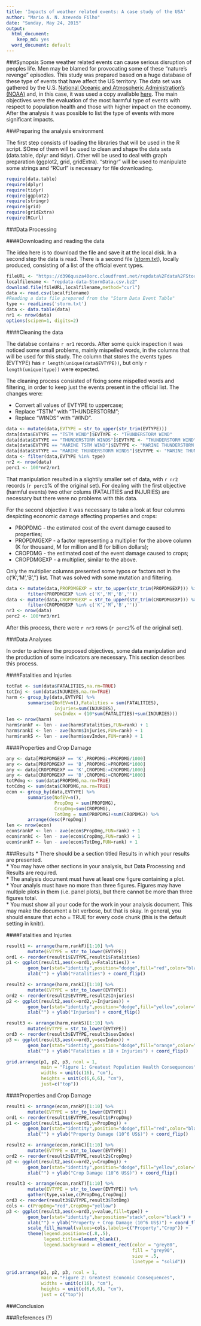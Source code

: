 ```yaml
---
title: 'Impacts of weather related events: A case study of the USA'
author: "Mario A. N. Azevedo Filho"
date: "Sunday, May 24, 2015"
output:
  html_document:
    keep_md: yes
  word_document: default
---
```


###Synopsis
Some weather related events can cause serious disruption of peoples life. Men may be blamed for provocating some of these "nature's revenge" episodies. This study was prepared based on a huge database of these type of events that have affect the US territory. The data set was gathered by the U.S. [National Oceanic and Atmospheric Administration's (NOAA)](http://www.noaa.gov/) and, in this case,  it was used a copy available [here](https://d396qusza40orc.cloudfront.net/repdata%2Fdata%2FStormData.csv.bz2). The main objectives were the evaluation of the most harmful type of events with respect to population health and those with higher impact on the economy. After the analysis it was possible to list the type of events with more significant impacts.

###Preparing the analysis environment

The first step consists of loading the libraries that will be used in the R script. SOme of them will be used to clean and shape the data sets (data.table, dplyr and tidyr). Other will be used to deal with graph preparation (ggplot2, grid, gridExtra). "stringr" will be used to manipulate some strings and "RCurl" is necessary for file downloading.


```r
require(data.table)
require(dplyr)
require(tidyr)
require(ggplot2)
require(stringr)
require(grid)
require(gridExtra)
require(RCurl)
```

###Data Processing

####Downloading and reading the data

The idea here is to download the file and save it at the local disk. In a second step the data is read. There is a second file ([storm.txt](https://github.com/manazevedof/RepData_PeerAssessment2/blob/master/storm.txt "storm.txt")), locally produced, consisting of a list of the official event types.

```r
fileURL <- "https://d396qusza40orc.cloudfront.net/repdata%2Fdata%2FStormData.csv.bz2"
localfilename <- "repdata-data-StormData.csv.bz2"
download.file(fileURL,localfilename,method="curl")
data <- read.csv(localfilename)
#Reading a data file prepared from the "Storm Data Event Table"
type <- readLines('storm.txt')
data <- data.table(data)
nr1 <- nrow(data)
options(scipen=1, digits=2)
```

####Cleaning the data

The databse contains `r nr1` records. After some quick inspection it was noticed some small problems, mainly mispelled words, in the columns that will be used for this study. The column that stores the events types (EVTYPE) has `r length(unique(data$EVTYPE))`, but only `r length(unique(type))` were expected.

The cleaning process consisted of fixing some mispelled words and filtering, in order to keep just the events present in the official list. The changes were:  

* Convert all values of EVTYPE to uppercase;  
* Replace "TSTM" with "THUNDERSTORM";  
* Replace "WINDS" with "WIND".  

```r
data <- mutate(data,EVTYPE = str_to_upper(str_trim(EVTYPE)))
data[data$EVTYPE == "TSTM WIND"]$EVTYPE <- "THUNDERSTORM WIND"
data[data$EVTYPE == "THUNDERSTORM WINDS"]$EVTYPE <- "THUNDERSTORM WIND"
data[data$EVTYPE == "MARINE TSTM WIND"]$EVTYPE <- "MARINE THUNDERSTORM WIND"
data[data$EVTYPE == "MARINE THUNDERSTORM WINDS"]$EVTYPE <- "MARINE THUNDERSTORM WIND"
data <- filter(data,EVTYPE %in% type)
nr2 <- nrow(data)
perc1 <- 100*nr2/nr1
```

That manipulation resulted in a slightily smaller set of data, with `r nr2` records (`r perc1`% of the original set). For dealing with the first objective (harmful events) two other colums (FATALITIES and INJURIES) are necessary but there were no problems with this data. 

For the second objective it was necessary to take a look at four columns despicting economic damage affecting properties and crops:

* PROPDMG - the estimated cost of the event damage caused to properties;  
* PROPDMGEXP - a factor representing a multiplier for the above column (K for thousand, M for million and B for billion dollars);  
* CROPDMG - the estimated cost of the event damage caused to crops;  
* CROPDMGEXP - a multiplier, similar to the above.  

Only the multiplier columns presented some typos or factors not in the c('K','M','B','') list. That was solved with some mutation and filtering.  

```r
data <- mutate(data,PROPDMGEXP = str_to_upper(str_trim(PROPDMGEXP))) %>% 
        filter(PROPDMGEXP %in% c('K','M','B','')) 
data <- mutate(data,CROPDMGEXP = str_to_upper(str_trim(CROPDMGEXP))) %>% 
        filter(CROPDMGEXP %in% c('K','M','B',''))
nr3 <- nrow(data)
perc2 <- 100*nr3/nr1
```

After this process, there were `r nr3` rows (`r perc2`% of the original set). 

###Data Analyses

In order to achieve the proposed objectives, some data manipulation and the production of some indicators are necessary. This section describes this process.

####Fatalities and Injuries

```r
totFat <- sum(data$FATALITIES,na.rm=TRUE)
totInj <- sum(data$INJURIES,na.rm=TRUE)
harm <- group_by(data,EVTYPE) %>% 
        summarise(NofEV=n(),Fatalities = sum(FATALITIES),
                  Injuries=sum(INJURIES),
                  sevIndex = (10*sum(FATALITIES)+sum(INJURIES))) 
len <- nrow(harm)
harm$rankF <- len - ave(harm$Fatalities,FUN=rank) + 1
harm$rankI <- len - ave(harm$Injuries,FUN=rank) + 1
harm$rankS <- len - ave(harm$sevIndex,FUN=rank) + 1
```

####Properties and Crop Damage

```r
any <- data[PROPDMGEXP == 'K',PROPDMG:=PROPDMG/1000]
any <- data[PROPDMGEXP == 'B',PROPDMG:=PROPDMG*1000]
any <- data[CROPDMGEXP == 'K',CROPDMG:=CROPDMG/1000]
any <- data[CROPDMGEXP == 'B',CROPDMG:=CROPDMG*1000]
totPdmg <- sum(data$PROPDMG,na.rm=TRUE)
totCdmg <- sum(data$CROPDMG,na.rm=TRUE)
econ <- group_by(data,EVTYPE) %>% 
        summarise(NofEV=n(),
                  PropDmg = sum(PROPDMG),
                  CropDmg=sum(CROPDMG),
                  TotDmg = sum(PROPDMG)+sum(CROPDMG)) %>%
        arrange(desc(PropDmg))
len <- nrow(econ)
econ$rankP <- len - ave(econ$PropDmg,FUN=rank) + 1
econ$rankC <- len - ave(econ$CropDmg,FUN=rank) + 1
econ$rankT <- len - ave(econ$TotDmg,FUN=rank) + 1
```

###Results
* There should be a section titled Results in which your results are presented.  
* You may have other sections in your analysis, but Data Processing and Results are required.  
* The analysis document must have at least one figure containing a plot.  
* Your analyis must have no more than three figures. Figures may have multiple plots in them (i.e. panel plots), but there cannot be more than three figures total.  
* You must show all your code for the work in your analysis document. This may make the document a bit verbose, but that is okay. In general, you should ensure that echo = TRUE for every code chunk (this is the default setting in knitr).  


####Fatalities and Injuries
```r
result1 <- arrange(harm,rankF)[1:10] %>% 
        mutate(EVTYPE = str_to_lower(EVTYPE))
ord1 <- reorder(result1$EVTYPE,result1$Fatalities)
p1 <- ggplot(result1,aes(x=ord1,y=Fatalities)) + 
        geom_bar(stat="identity",position="dodge",fill="red",color="black") + 
        xlab("") + ylab("Fatalities") + coord_flip()

result2 <- arrange(harm,rankI)[1:10] %>% 
        mutate(EVTYPE = str_to_lower(EVTYPE))
ord2 <- reorder(result2$EVTYPE,result2$Injuries)
p2 <- ggplot(result2,aes(x=ord2,y=Injuries)) + 
        geom_bar(stat="identity",position="dodge",fill="yellow",color="black") + 
        xlab("") + ylab("Injuries") + coord_flip()

result3 <- arrange(harm,rankS)[1:10] %>% 
        mutate(EVTYPE = str_to_lower(EVTYPE))
ord3 <- reorder(result3$EVTYPE,result3$sevIndex)
p3 <- ggplot(result3,aes(x=ord3,y=sevIndex)) + 
        geom_bar(stat="identity",position="dodge",fill="orange",color="black") + 
        xlab("") + ylab("Fatalities x 10 + Injuries") + coord_flip()

grid.arrange(p1, p2, p3, ncol = 1, 
             main = "Figure 1: Greatest Population Health Consequences",
             widths = unit(c(16), "cm"),
             heights = unit(c(6,6,6), "cm"),
             just=c("top"))
```

####Properties and Crop Damage
```r
result1 <- arrange(econ,rankP)[1:10] %>% 
        mutate(EVTYPE = str_to_lower(EVTYPE))
ord1 <- reorder(result1$EVTYPE,result1$PropDmg)
p1 <- ggplot(result1,aes(x=ord1,y=PropDmg)) + 
        geom_bar(stat="identity",position="dodge",fill="red",color="black") + 
        xlab("") + ylab("Property Damage (10^6 US$)") + coord_flip()

result2 <- arrange(econ,rankC)[1:10] %>% 
        mutate(EVTYPE = str_to_lower(EVTYPE))
ord2 <- reorder(result2$EVTYPE,result2$CropDmg)
p2 <- ggplot(result2,aes(x=ord2,y=CropDmg)) + 
        geom_bar(stat="identity",position="dodge",fill="yellow",color="black") + 
        xlab("") + ylab("Crop Damage (10^6 US$)") + coord_flip()

result3 <- arrange(econ,rankT)[1:10] %>% 
        mutate(EVTYPE = str_to_lower(EVTYPE)) %>% 
        gather(type,value,c(PropDmg,CropDmg))
ord3 <- reorder(result3$EVTYPE,result3$TotDmg)
cols <- c(PropDmg="red",CropDmg="yellow")
p3 <- ggplot(result3,aes(x=ord3,y=value,fill=type)) + 
        geom_bar(stat="identity",barposition="stack",color="black") + 
        xlab("") + ylab("Property + Crop Damage (10^6 US$)") + coord_flip() +
        scale_fill_manual(values=cols,labels=c("Property","Crop")) +
        theme(legend.position=c(.8,.5),
              legend.title=element_blank(),
              legend.background = element_rect(color = "grey80", 
                                               fill = "grey90", 
                                               size = .5, 
                                               linetype = "solid"))

grid.arrange(p1, p2, p3, ncol = 1, 
             main = "Figure 2: Greatest Economic Consequences",
             widths = unit(c(16), "cm"),
             heights = unit(c(6,6,6), "cm"),
             just = c("top"))
```

###Conclusion

###References (?)


